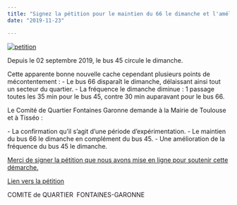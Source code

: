 ```yaml
---
title: "Signez la pétition pour le maintien du 66 le dimanche et l'amélioration du 45"
date: "2019-11-23"

---
```


[![petition](/uploads/petition.jpg)](http://fontaines-garonne.fr/wp-content/uploads/2019/11/petition.jpg)

Depuis le 02 septembre 2019, le bus 45 circule le dimanche.

Cette apparente bonne nouvelle cache cependant plusieurs points de mécontentement : - Le bus 66 disparaît le dimanche, délaissant ainsi tout un secteur du quartier. - La fréquence le dimanche diminue : 1 passage toutes les 35 min pour le bus 45, contre 30 min auparavant pour le bus 66.

Le Comité de Quartier Fontaines Garonne demande à la Mairie de Toulouse et à Tisséo :

\- La confirmation qu’il s’agit d’une période d’expérimentation. - Le maintien du bus 66 le dimanche en complément du bus 45. - Une amélioration de la fréquence du bus 45 le dimanche.

[Merci de signer la pétition que nous avons mise en ligne pour soutenir cette démarche.](http://chng.it/6y46kmGmDz)

[Lien vers la pétition](http://chng.it/6y46kmGmDz)

COMITE de QUARTIER  FONTAINES-GARONNE
